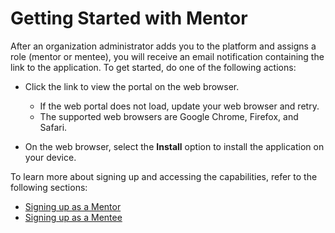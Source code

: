
# Getting Started with Mentor

After an organization administrator adds you to the platform and assigns a role (mentor or mentee), you will receive an email notification containing the link to the application. To get started, do one of the following actions:

* Click the link to view the portal on the web browser.

  <p>
    <Admonition type="note">
    <ul>
    <li>If the web portal does not load, update your web browser and retry.</li>
    <li>The supported web browsers are Google Chrome, Firefox, and Safari.</li>
    </ul>
    </Admonition>
  </p>

* On the web browser, select the <b>Install</b> option to install the application on your device.

<Tabs>
<TabItem value="mentor portal" label="Web Portal" default>
<ReactPlayer playing controls url={portalOverview} loop="false" />
</TabItem>
<TabItem value="mentor mobile application" label="Mobile App">
<ReactPlayer playing controls url={mobileOverview} loop="false" />
</TabItem>
</Tabs>

<p>To learn more about signing up and accessing the <PartialExample mentored /> capabilities, refer to the following sections:</p>

* <a href="signing-up-as-a-mentor">Signing up as a Mentor</a>
* <a href="signing-up-as-a-mentee">Signing up as a Mentee</a>